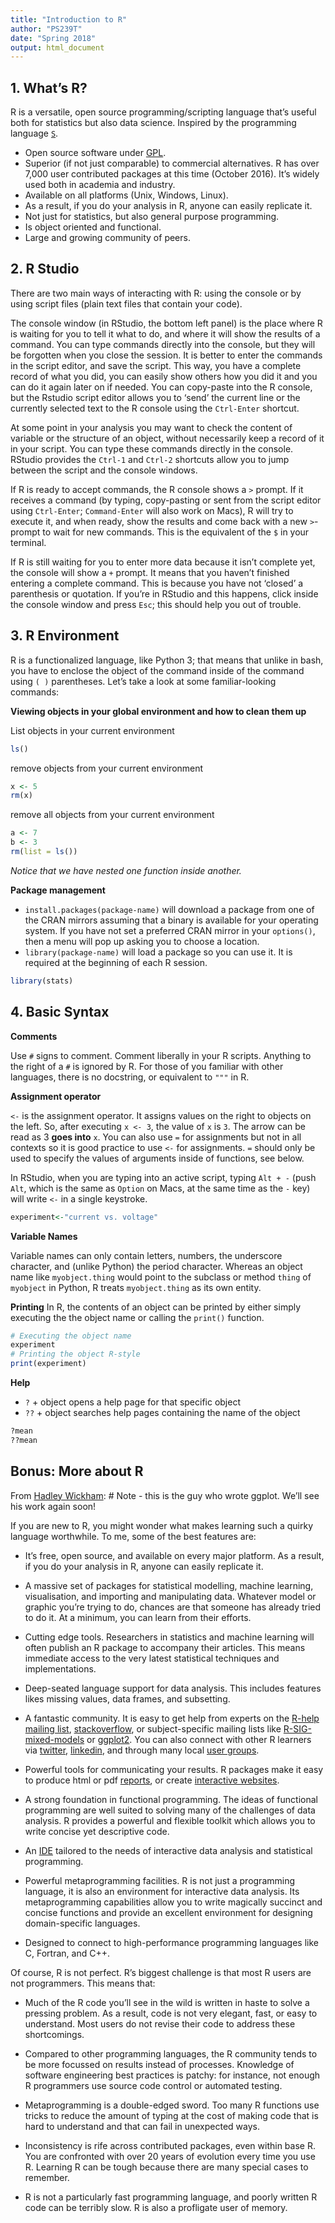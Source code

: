 ```yaml
---
title: "Introduction to R"
author: "PS239T"
date: "Spring 2018"
output: html_document
---
```


## 1. What's R?

R is a versatile, open source programming/scripting language that's useful both for statistics but also data science. Inspired by the programming language [`S`][S].

* Open source software under [GPL][].
* Superior (if not just comparable) to commercial alternatives. R has over 7,000 user contributed packages at this time (October 2016). It's widely used both in academia and industry.
* Available on all platforms (Unix, Windows, Linux).
* As a result, if you do your analysis in R, anyone can easily replicate it.
* Not just for statistics, but also general purpose programming.
* Is object oriented and functional.
* Large and growing community of peers.

[S]: https://en.wikipedia.org/wiki/S_(programming_language)
[GPL]: https://www.gnu.org/licenses/gpl.html

## 2. R Studio

There are two main ways of interacting with R: using the console or by using script files (plain text files that contain your code).

The console window (in RStudio, the bottom left panel) is the place where R is waiting for you to tell it what to do, and where it will show the results of a command.  You can type commands directly into the console, but they will be forgotten when you close the session. It is better to enter the commands in the script editor, and save the script. This way, you have a complete record of what you did, you can easily show others how you did it and you can do it again later on if needed. You can copy-paste into the R console, but the Rstudio script editor allows you to 'send' the current line or the currently selected text to the R console using the `Ctrl-Enter` shortcut.

At some point in your analysis you may want to check the content of variable or the structure of an object, without necessarily keep a record of it in your script. You can type these commands directly in the console. RStudio provides the `Ctrl-1` and `Ctrl-2` shortcuts allow you to jump between the script and the console windows.

If R is ready to accept commands, the R console shows a `>` prompt. If it receives a command (by typing, copy-pasting or sent from the script editor using `Ctrl-Enter`; `Command-Enter` will also work on Macs), R will try to execute it, and when ready, show the results and come back with a new `>`-prompt to wait for new commands. This is the equivalent of the `$` in your terminal. 

If R is still waiting for you to enter more data because it isn't complete yet, the console will show a `+` prompt. It means that you haven't finished entering a complete command. This is because you have not 'closed' a parenthesis or quotation. If you're in RStudio and this happens, click inside the console window and press `Esc`; this should help you out of trouble.

## 3. R Environment

R is a functionalized language, like Python 3; that means that unlike in bash, you have to enclose the object of the command inside of the command using `( )` parentheses. Let's take a look at some familiar-looking commands:

**Viewing objects in your global environment and how to clean them up**

List objects in your current environment

```r
ls()
```

remove objects from your current environment

```r
x <- 5
rm(x)
```

remove all objects from your current environment

```r
a <- 7
b <- 3
rm(list = ls())
```

*Notice that we have nested one function inside another.*

**Package management**

* `install.packages(package-name)` will download a package from one of the CRAN mirrors assuming that a binary is available for your operating system. If you have not set a preferred CRAN mirror in your `options()`, then a menu will pop up asking you to choose a location.
* `library(package-name)` will load a package so you can use it. It is required at the beginning of each R session.

```r
library(stats)
```

## 4. Basic Syntax

**Comments**

Use `#` signs to comment. Comment liberally in your R scripts. Anything to the right of a `#` is ignored by R. For those of you familiar with other languages, there is no docstring, or equivalent to `"""` in R.

**Assignment operator**

`<-` is the assignment operator. It assigns values on the right to objects on the left. So, after executing `x <- 3`, the value of `x` is `3`. The arrow can be read as 3 **goes into** `x`.  You can also use `=` for assignments but not in all contexts so it is good practice to use `<-` for assignments. `=` should only be used to specify the values of arguments inside of functions, see below.

In RStudio, when you are typing into an active script, typing `Alt + -` (push `Alt`, which is the same as `Option` on Macs, at the same time as the `-` key) will write ` <- ` in a single keystroke. 

```r
experiment<-"current vs. voltage" 
```

**Variable Names**

Variable names can only contain letters, numbers, the underscore character, and (unlike Python) the period character. Whereas an object name like ```myobject.thing``` would point to the subclass or method ```thing``` of ```myobject``` in Python, R treats ```myobject.thing``` as its own entity. 

**Printing**
In R, the contents of an object can be printed by either simply executing the the object name or calling the ```print()``` function.

```r
# Executing the object name
experiment
# Printing the object R-style
print(experiment)
```

**Help**

* `?` + object opens a help page for that specific object
* `??` + object searches help pages containing the name of the object

```r
?mean
??mean
```

## Bonus: More about R

From [Hadley Wickham](http://adv-r.had.co.nz/Introduction.html):
# Note - this is the guy who wrote ggplot. We'll see his work again soon!

If you are new to R, you might wonder what makes learning such a quirky language worthwhile. To me, some of the best features are:

* It's free, open source, and available on every major platform. As a result, if you do your analysis in R, anyone can easily replicate it.

* A massive set of packages for statistical modelling, machine learning, visualisation, and importing and manipulating data. Whatever model or graphic you're trying to do, chances are that someone has already tried to do it. At a minimum, you can learn from their efforts.

* Cutting edge tools. Researchers in statistics and machine learning will often publish an R package to accompany their articles. This means immediate access to the very latest statistical techniques and implementations.

* Deep-seated language support for data analysis. This includes features likes missing values, data frames, and subsetting.

* A fantastic community. It is easy to get help from experts on the
  [R-help mailing list](https://stat.ethz.ch/mailman/listinfo/r-help), [stackoverflow](http://stackoverflow.com/questions/tagged/r), or subject-specific mailing lists like [R-SIG-mixed-models](https://stat.ethz.ch/mailman/listinfo/r-sig-mixed-models) or [ggplot2](https://groups.google.com/forum/#!forum/ggplot2). You can also connect with other R learners via [twitter](https://twitter.com/search?q=%23rstats), [linkedin](http://www.linkedin.com/groups/R-Project-Statistical-Computing-77616), and through many local [user groups](http://blog.revolutionanalytics.com/local-r-groups.html).

* Powerful tools for communicating your results. R packages make it easy to produce html or pdf [reports](http://yihui.name/knitr/), or create [interactive websites](http://www.rstudio.com/shiny/).

* A strong foundation in functional programming. The ideas of functional programming are well suited to solving many of the challenges of data analysis. R provides a powerful and flexible toolkit which allows you to write concise yet descriptive code.

* An [IDE](http://www.rstudio.com/ide/) tailored to the needs of interactive data analysis and statistical programming.

* Powerful metaprogramming facilities. R is not just a programming language, it is also an environment for interactive data analysis. Its metaprogramming capabilities allow you to write magically succinct and concise functions and provide an excellent environment for designing domain-specific languages.

* Designed to connect to high-performance programming languages like C, Fortran, and C++.

Of course, R is not perfect. R's biggest challenge is that most R users are not programmers. This means that:

* Much of the R code you'll see in the wild is written in haste to solve a pressing problem. As a result, code is not very elegant, fast, or easy to understand. Most users do not revise their code to address these shortcomings.

* Compared to other programming languages, the R community tends to be more focussed on results instead of processes. Knowledge of software engineering best practices is patchy: for instance, not enough R programmers use source code control or automated testing.

* Metaprogramming is a double-edged sword. Too many R functions use tricks to reduce the amount of typing at the cost of making code that is hard to understand and that can fail in unexpected ways.

* Inconsistency is rife across contributed packages, even within base R. You are confronted with over 20 years of evolution every time you use R. Learning R can be tough because there are many special cases to remember.

* R is not a particularly fast programming language, and poorly written R code can be terribly slow. R is also a profligate user of memory. 